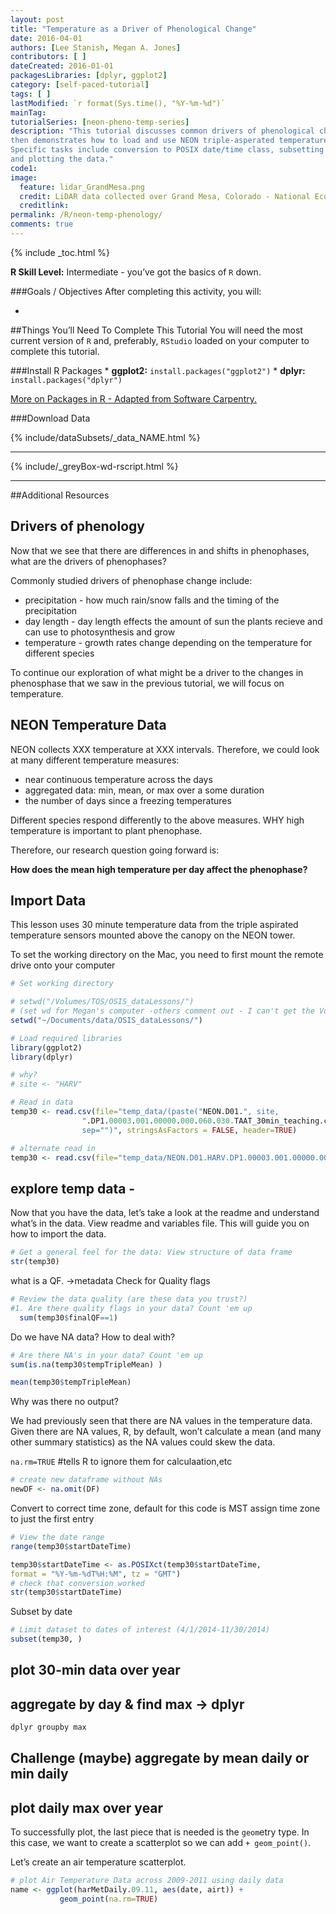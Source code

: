 ```yaml
---
layout: post
title: "Temperature as a Driver of Phenological Change"
date: 2016-04-01
authors: [Lee Stanish, Megan A. Jones]
contributors: [ ] 
dateCreated: 2016-01-01
packagesLibraries: [dplyr, ggplot2]
category: [self-paced-tutorial]
tags: [ ]
lastModified: `r format(Sys.time(), "%Y-%m-%d")`
mainTag: 
tutorialSeries: [neon-pheno-temp-series]
description: "This tutorial discusses common drivers of phenological change. And
then demonstrates how to load and use NEON triple-asperated temperature data. 
Specific tasks include conversion to POSIX date/time class, subsetting by date, 
and plotting the data."
code1: 
image:
  feature: lidar_GrandMesa.png
  credit: LiDAR data collected over Grand Mesa, Colorado - National Ecological Observatory Network (NEON)
  creditlink: 
permalink: /R/neon-temp-phenology/
comments: true
---
```


{% include _toc.html %}

**R Skill Level:** Intermediate - you've got the basics of `R` down.

<div id="objectives" markdown="1">

###Goals / Objectives
After completing this activity, you will:

 * 

##Things You’ll Need To Complete This Tutorial
You will need the most current version of `R` and, preferably, `RStudio` loaded
on your computer to complete this tutorial.

###Install R Packages
* **ggplot2:** `install.packages("ggplot2")`
* **dplyr:** `install.packages("dplyr")`

[More on Packages in R - Adapted from Software Carpentry.]({{site.baseurl}}R/Packages-In-R/)

###Download Data 

{% include/dataSubsets/_data_NAME.html %}  

****
{% include/_greyBox-wd-rscript.html %}

****

##Additional Resources

</div>

## Drivers of phenology

Now that we see that there are differences in and shifts in phenophases, what 
are the drivers of phenophases?

Commonly studied drivers of phenophase change include:
	
* precipitation - how much rain/snow falls and the timing of the precipitation
* day length - day length effects the amount of sun the plants recieve and can 
use to photosynthesis and grow
* temperature - growth rates change depending on the temperature for different 
species

To continue our exploration of what might be a driver to the changes in
phenosphase that we saw in the previous tutorial, we will focus on temperature.


## NEON Temperature Data 

NEON collects XXX temperature at XXX intervals. Therefore, we could look at many
different temperature measures:

* near continuous temperature across the days
* aggregated data: min, mean, or max over a some duration
* the number of days since a freezing temperatures

Different species respond differently to the above measures. WHY high 
temperature is important to plant phenophase. 

Therefore, our research question going forward is: 

**How does the mean high temperature per day affect the phenophase?** 


## Import Data

This lesson uses 30 minute temperature data from the triple aspirated
temperature sensors mounted above the canopy on the NEON tower.

To set the working directory on the Mac, you need to first mount
the remote drive onto your computer

``` r
# Set working directory

# setwd("/Volumes/TOS/OSIS_dataLessons/")
# (set wd for Megan's computer -others comment out - I can't get the Volumes to work) -
setwd("~/Documents/data/OSIS_dataLessons/")

# Load required libraries
library(ggplot2)
library(dplyr)

# why?
# site <- "HARV"

# Read in data
temp30 <- read.csv(file="temp_data/(paste("NEON.D01.", site, 
                ".DP1.00003.001.00000.000.060.030.TAAT_30min_teaching.csv"),
                sep="")", stringsAsFactors = FALSE, header=TRUE)

# alternate read in
temp30 <- read.csv(file="temp_data/NEON.D01.HARV.DP1.00003.001.00000.000.060.030.TAAT_30min_teaching.csv", stringsAsFactors = FALSE, header=TRUE)

```

## explore temp data - 
Now that you have the data, let's take a look at the readme and understand 
what's in the data. View readme and variables file. This will guide you
on how to import the data.

``` r
# Get a general feel for the data: View structure of data frame
str(temp30)
```

what is a QF. ->metadata
Check for Quality flags

``` r
# Review the data quality (are these data you trust?)
#1. Are there quality flags in your data? Count 'em up
  sum(temp30$finalQF==1)

```

Do we have NA data?
How to deal with? 

``` r
# Are there NA's in your data? Count 'em up
sum(is.na(temp30$tempTripleMean) )

mean(temp30$tempTripleMean)
```

Why was there no output? 

We had previously seen that there are NA values in the temperature data. Given 
there are NA values, R, by default, won't calculate a mean (and many other 
summary statistics) as the NA values could skew the data. 

`na.rm=TRUE` #tells R to ignore them for calculaation,etc

```r
# create new dataframe without NAs
newDF <- na.omit(DF)  
```

Convert to correct time zone, default for this code is MST
 assign time zone to just the first entry
 
``` r

# View the date range
range(temp30$startDateTime)

temp30$startDateTime <- as.POSIXct(temp30$startDateTime,
format = "%Y-%m-%dT%H:%M", tz = "GMT")
# check that conversion worked
str(temp30$startDateTime)
```

Subset by date

``` r
# Limit dataset to dates of interest (4/1/2014-11/30/2014)
subset(temp30, )

```


## plot 30-min data over year 


## aggregate by day & find max ->  dplyr 

``` r
dplyr groupby max

```

## Challenge (maybe) aggregate by mean daily or min daily


## plot daily max over year

To successfully plot, the last piece that is needed is the `geom`etry type. In 
this case, we want to create a scatterplot so we can add `+ geom_point()`.

Let's create an air temperature scatterplot. 

``` r
# plot Air Temperature Data across 2009-2011 using daily data
name <- ggplot(harMetDaily.09.11, aes(date, airt)) +
           geom_point(na.rm=TRUE)

```

